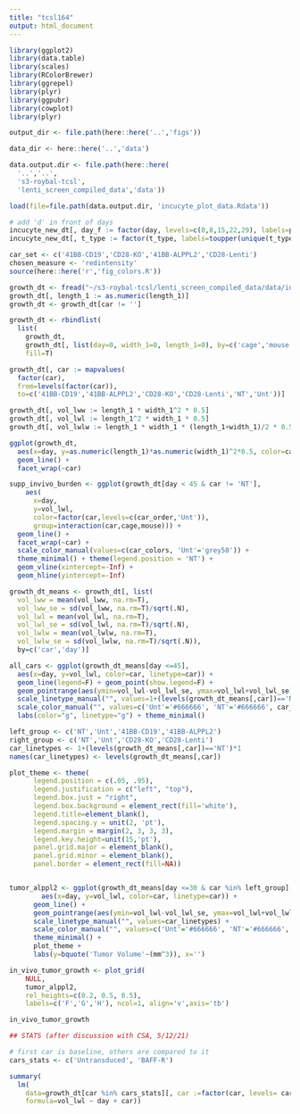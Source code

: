 ```yaml
---
title: "tcsl164"
output: html_document
---
```


```r
library(ggplot2)
library(data.table)
library(scales)
library(RColorBrewer)
library(ggrepel)
library(plyr)
library(ggpubr)
library(cowplot)
library(plyr)

output_dir <- file.path(here::here('..','figs'))

data_dir <- here::here('..','data')

data.output.dir <- file.path(here::here(
  '..','..',
  's3-roybal-tcsl',
  'lenti_screen_compiled_data','data'))

load(file=file.path(data.output.dir, 'incucyte_plot_data.Rdata'))

# add 'd' in front of days
incucyte_new_dt[, day_f := factor(day, levels=c(0,8,15,22,29), labels=paste0('d',c(0,8,15,22,29)))]
incucyte_new_dt[, t_type := factor(t_type, labels=toupper(unique(t_type)))]

car_set <- c('41BB-CD19','CD28-KO','41BB-ALPPL2','CD28-Lenti')
chosen_measure <- 'redintensity'
source(here::here('r','fig_colors.R'))
```



```r

growth_dt <- fread("~/s3-roybal-tcsl/lenti_screen_compiled_data/data/invivo/tcsl164_growth_r.csv")
growth_dt[, length_1 := as.numeric(length_1)]
growth_dt <- growth_dt[car != '']

growth_dt <- rbindlist(
  list(
    growth_dt,
    growth_dt[, list(day=0, width_1=0, length_1=0), by=c('cage','mouse','car')]),
    fill=T)

growth_dt[, car := mapvalues(
  factor(car),
  from=levels(factor(car)), 
  to=c('41BB-CD19','41BB-ALPPL2','CD28-KO','CD28-Lenti','NT','Unt'))]

growth_dt[, vol_lww := length_1 * width_1^2 * 0.5]
growth_dt[, vol_lwl := length_1^2 * width_1 * 0.5]
growth_dt[, vol_lwlw := length_1 * width_1 * (length_1+width_1)/2 * 0.5]

ggplot(growth_dt,
  aes(x=day, y=as.numeric(length_1)*as.numeric(width_1)^2*0.5, color=car, group=interaction(car,cage,mouse))) + 
  geom_line() +
  facet_wrap(~car)

supp_invivo_burden <- ggplot(growth_dt[day < 45 & car != 'NT'],
    aes(
      x=day,
      y=vol_lwl,
      color=factor(car,levels=c(car_order,'Unt')),
      group=interaction(car,cage,mouse))) +
  geom_line() +
  facet_wrap(~car) +
  scale_color_manual(values=c(car_colors, 'Unt'='grey50')) +
  theme_minimal() + theme(legend.position = 'NT') +
  geom_vline(xintercept=-Inf) +
  geom_hline(yintercept=-Inf)

growth_dt_means <- growth_dt[, list(
  vol_lww = mean(vol_lww, na.rm=T),
  vol_lww_se = sd(vol_lww, na.rm=T)/sqrt(.N),
  vol_lwl = mean(vol_lwl, na.rm=T),
  vol_lwl_se = sd(vol_lwl, na.rm=T)/sqrt(.N),
  vol_lwlw = mean(vol_lwlw, na.rm=T),
  vol_lwlw_se = sd(vol_lwlw, na.rm=T)/sqrt(.N)),
  by=c('car','day')]

all_cars <- ggplot(growth_dt_means[day <=45],
  aes(x=day, y=vol_lwl, color=car, linetype=car)) +
  geom_line(legend=F) + geom_point(show.legend=F) +
  geom_pointrange(aes(ymin=vol_lwl-vol_lwl_se, ymax=vol_lwl+vol_lwl_se), show.legend=F) + 
  scale_linetype_manual("", values=1+(levels(growth_dt_means[,car])=='NT')*1) +
  scale_color_manual("", values=c('Unt'='#666666', 'NT'='#666666', car_colors)) +
  labs(color="g", linetype="g") + theme_minimal()

left_group <- c('NT','Unt','41BB-CD19','41BB-ALPPL2')
right_group <- c('NT','Unt','CD28-KO','CD28-Lenti')
car_linetypes <- 1+(levels(growth_dt_means[,car])=='NT')*1
names(car_linetypes) <- levels(growth_dt_means[,car])

plot_theme <- theme(
      legend.position = c(.05, .95),
      legend.justification = c("left", "top"),
      legend.box.just = "right",
      legend.box.background = element_rect(fill='white'),
      legend.title=element_blank(),
      legend.spacing.y = unit(2, 'pt'),
      legend.margin = margin(2, 3, 3, 3),
      legend.key.height=unit(15,'pt'),
      panel.grid.major = element_blank(),
      panel.grid.minor = element_blank(),
      panel.border = element_rect(fill=NA))


tumor_alppl2 <- ggplot(growth_dt_means[day <=30 & car %in% left_group],
        aes(x=day, y=vol_lwl, color=car, linetype=car)) +
      geom_line() + 
      geom_pointrange(aes(ymin=vol_lwl-vol_lwl_se, ymax=vol_lwl+vol_lwl_se), show.legend=F) + 
      scale_linetype_manual("", values=car_linetypes) +
      scale_color_manual("", values=c('Unt'='#666666', 'NT'='#666666', '41BB-CD19'='#6BAED6', '41BB-ALPPL2'='#01578a')) +
      theme_minimal() + 
      plot_theme + 
      labs(y=bquote('Tumor Volume'~(mm^3)), x='')

in_vivo_tumor_growth <- plot_grid(
    NULL,
    tumor_alppl2,
    rel_heights=c(0.2, 0.5, 0.5),
    labels=c('F','G','H'), ncol=1, align='v',axis='tb')

in_vivo_tumor_growth

## STATS (after discussion with CSA, 5/12/21)

# first car is baseline, others are compared to it
cars_stats <- c('Untransduced', 'BAFF-R')

summary(
  lm(
    data=growth_dt[car %in% cars_stats][, car :=factor(car, levels= cars_stats)],
    formula=vol_lwl ~ day + car))





```
